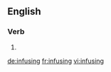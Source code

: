 ==English==

===Verb===
{{head|en|present participle}}

# {{present participle of|infuse|lang=en}}

[[de:infusing]]
[[fr:infusing]]
[[vi:infusing]]